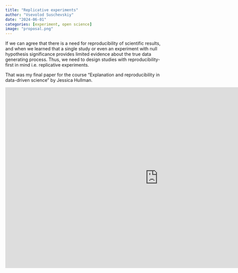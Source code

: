 ```yaml
---
title: "Replicative experiments"
author: "Vsevolod Suschevskiy"
date: "2024-06-01"
categories: [experiment, open science]
image: "proposal.png"
---
```


If we can agree that there is a need for reproducibility of scientific results, and when we learned that a single study or even an experiment with null hypothesis significance provides limited evidence about the true data generating process. Thus, we need to design studies with reproducibility-first in mind i.e. replicative experiments.

That was my final paper for the course "Explanation and reproducibility in data-driven science" by Jessica Hullman.

::: {div}
<iframe src="https://docs.google.com/presentation/d/e/2PACX-1vRBTfq0NCUlcoCWyNm6zJZLd8yzL_YeXOHwACqzrOz8q88Kmn2EgbpXcQpQMdBVSyq6Oxp6T6Ix-ebs/embed?start=false&amp;loop=false&amp;delayms=3000" frameborder="0" width="960" height="569" allowfullscreen="true" mozallowfullscreen="true" webkitallowfullscreen="true">

</iframe>

</iframe>
:::
